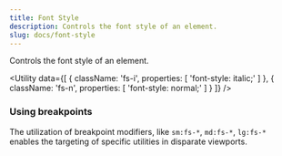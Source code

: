 ```yaml
---
title: Font Style
description: Controls the font style of an element.
slug: docs/font-style
---
```


Controls the font style of an element.

<Utility
  data={[
    {
      className: 'fs-i',
      properties: [
        'font-style: italic;'
      ]
    },
    {
      className: 'fs-n',
      properties: [
        'font-style: normal;'
      ]
    }
  ]}
/>

### Using breakpoints

The utilization of breakpoint modifiers, like `sm:fs-*`, `md:fs-*`, `lg:fs-*` enables the targeting of specific utilities in disparate viewports.
